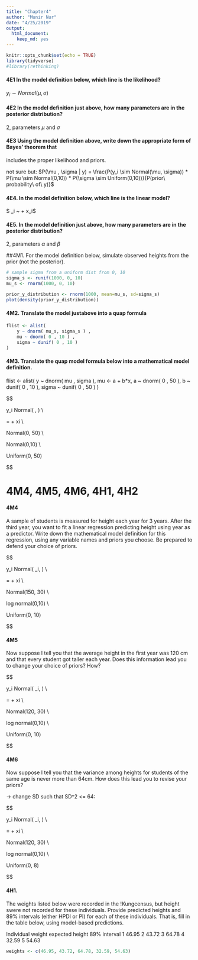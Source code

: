 ```yaml
---
title: "Chapter4"
author: "Munir Nur"
date: "4/25/2019"
output: 
  html_document: 
    keep_md: yes
---
```


```r
knitr::opts_chunk$set(echo = TRUE)
library(tidyverse)
#library(rethinking)
```


#### 4E1 In the model definition below, which line is the likelihood?

$y_i \sim Normal(\mu, \sigma)$


#### 4E2 In the model definition just above, how many parameters are in the posterior distribution?

2, parameters $\mu$ and $\sigma$


#### 4E3 Using the model definition above, write down the appropriate form of Bayes’ theorem that
includes the proper likelihood and priors.

not sure but: $P(\mu , \sigma | y) = \frac{P(y_i \sim Normal(\mu, \sigma)) * P(\mu \sim Normal(0,10)) * P(\sigma \sim Uniform(0,10))}{P(prior\ probability\ of\ y)}$


#### 4E4. In the model definition below, which line is the linear model?

$ \mu _i ~ \alpha + \beta x_i$

#### 4E5. In the model definition just above, how many parameters are in the posterior distribution?

2, parameters $\alpha$ and $\beta$


##4M1. For the model definition below, simulate observed heights from the prior (not the posterior).

```r
# sample sigma from a uniform dist from 0, 10
sigma_s <- runif(1000, 0, 10)
mu_s <- rnorm(1000, 0, 10)

prior_y_distribution <- rnorm(1000, mean=mu_s, sd=sigma_s)
plot(density(prior_y_distribution))

```

#### 4M2. Translate the model justabove into a quap formula
```r

flist <- alist(
    y ~ dnorm( mu_s, sigma_s ) ,
    mu ~ dnorm( 0 , 10 ) ,
    sigma ~ dunif( 0 , 10 )
)
```

#### 4M3. Translate the quap model formula below into a mathematical model definition.

flist <- alist(
    y ~ dnorm( mu , sigma ),
    mu <- a + b*x,
    a ~ dnorm( 0 , 50 ),
    b ~ dunif( 0 , 10 ),
    sigma ~ dunif( 0 , 50 )
)

$$

y_i \sim Normal( \mu, \sigma ) \\

\mu = \alpha + \beta xi \\

\alpha \sim Normal(0, 50) \\

\beta \sim Normal(0,10) \\

\sigma \sim Uniform(0, 50)

$$


# 4M4, 4M5, 4M6, 4H1, 4H2

#### 4M4

A sample of students is measured for height each year for 3 years. After the third year, you want to fit a linear regression predicting height using year as a predictor. Write down the mathematical model definition for this regression, using any variable names and priors you choose. Be prepared to defend your choice of priors.

$$

y_i \sim Normal( \mu_i, \sigma ) \\

\mu = \alpha + \beta xi \\

\alpha \sim Normal(150, 30) \\

\beta \sim log\ normal(0,10) \\

\sigma \sim Uniform(0, 10)

$$

#### 4M5

Now suppose I tell you that the average height in the first year was 120 cm and that every student got taller each year. Does this information lead you to change your choice of priors? How?

$$

y_i \sim Normal( \mu_i, \sigma ) \\

\mu = \alpha + \beta xi \\

\alpha \sim Normal(120, 30) \\

\beta \sim log\ normal(0,10) \\

\sigma \sim Uniform(0, 10)

$$

#### 4M6

Now suppose I tell you that the variance among heights for students of the same age is never more than 64cm. How does this lead you to revise your priors?

-> change SD such that SD^2 <= 64:

$$

y_i \sim Normal( \mu_i, \sigma ) \\

\mu = \alpha + \beta xi \\

\alpha \sim Normal(120, 30) \\

\beta \sim log\ normal(0,10) \\

\sigma \sim Uniform(0, 8)

$$

#### 4H1. 

The weights listed below were recorded in the !Kungcensus, but height swere not recorded for these individuals. Provide predicted heights and 89% intervals (either HPDI or PI) for each of these individuals. That is, fill in the table below, using model-based predictions.



Individual   weight   expected height   89% interval
1             46.95
2             43.72
3             64.78
4             32.59
5             54.63
    
```r
weights <- c(46.95, 43.72, 64.78, 32.59, 54.63)

  
```
         